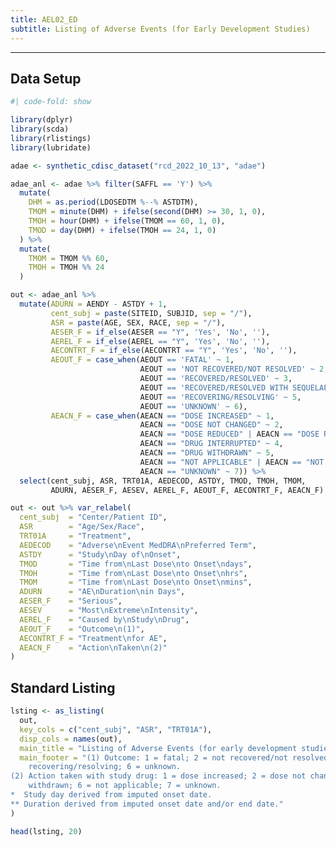 ```yaml
---
title: AEL02_ED
subtitle: Listing of Adverse Events (for Early Development Studies)
---
```


------------------------------------------------------------------------

::: panel-tabset
## Data Setup

```r
#| code-fold: show

library(dplyr)
library(scda)
library(rlistings)
library(lubridate)

adae <- synthetic_cdisc_dataset("rcd_2022_10_13", "adae")

adae_anl <- adae %>% filter(SAFFL == 'Y') %>%
  mutate(
    DHM = as.period(LDOSEDTM %--% ASTDTM),
    TMOM = minute(DHM) + ifelse(second(DHM) >= 30, 1, 0),
    TMOH = hour(DHM) + ifelse(TMOM == 60, 1, 0),
    TMOD = day(DHM) + ifelse(TMOH == 24, 1, 0)
  ) %>%
  mutate(
    TMOM = TMOM %% 60,
    TMOH = TMOH %% 24
  )

out <- adae_anl %>% 
  mutate(ADURN = AENDY - ASTDY + 1,
         cent_subj = paste(SITEID, SUBJID, sep = "/"),
         ASR = paste(AGE, SEX, RACE, sep = "/"),
         AESER_F = if_else(AESER == "Y", 'Yes', 'No', ''),
         AEREL_F = if_else(AEREL == "Y", 'Yes', 'No', ''),
         AECONTRT_F = if_else(AECONTRT == "Y", 'Yes', 'No', ''),
         AEOUT_F = case_when(AEOUT == 'FATAL' ~ 1,
                             AEOUT == 'NOT RECOVERED/NOT RESOLVED' ~ 2,
                             AEOUT == 'RECOVERED/RESOLVED' ~ 3,
                             AEOUT == 'RECOVERED/RESOLVED WITH SEQUELAE' ~ 4,
                             AEOUT == 'RECOVERING/RESOLVING' ~ 5,
                             AEOUT == 'UNKNOWN' ~ 6),
         AEACN_F = case_when(AEACN == "DOSE INCREASED" ~ 1,
                             AEACN == "DOSE NOT CHANGED" ~ 2,
                             AEACN == "DOSE REDUCED" | AEACN == "DOSE RATE REDUCED" ~ 3,
                             AEACN == "DRUG INTERRUPTED" ~ 4,
                             AEACN == "DRUG WITHDRAWN" ~ 5,
                             AEACN == "NOT APPLICABLE" | AEACN == "NOT EVALUABLE" ~ 6,
                             AEACN == "UNKNOWN" ~ 7)) %>% 
  select(cent_subj, ASR, TRT01A, AEDECOD, ASTDY, TMOD, TMOH, TMOM,
         ADURN, AESER_F, AESEV, AEREL_F, AEOUT_F, AECONTRT_F, AEACN_F)

out <- out %>% var_relabel(
  cent_subj  = "Center/Patient ID",
  ASR        = "Age/Sex/Race",
  TRT01A     = "Treatment",
  AEDECOD    = "Adverse\nEvent MedDRA\nPreferred Term",
  ASTDY      = "Study\nDay of\nOnset",
  TMOD       = "Time from\nLast Dose\nto Onset\ndays",
  TMOH       = "Time from\nLast Dose\nto Onset\nhrs",
  TMOM       = "Time from\nLast Dose\nto Onset\nmins",
  ADURN      = "AE\nDuration\nin Days",
  AESER_F    = "Serious",
  AESEV      = "Most\nExtreme\nIntensity",
  AEREL_F    = "Caused by\nStudy\nDrug",
  AEOUT_F    = "Outcome\n(1)",
  AECONTRT_F = "Treatment\nfor AE",
  AEACN_F    = "Action\nTaken\n(2)"
)
```

## Standard Listing

```r
lsting <- as_listing(
  out,
  key_cols = c("cent_subj", "ASR", "TRT01A"), 
  disp_cols = names(out),
  main_title = "Listing of Adverse Events (for early development studies)",
  main_footer = "(1) Outcome: 1 = fatal; 2 = not recovered/not resolved; 3 = recovered/resolved; 4 = recovered/resolved with sequelae; 5 =           
    recovering/resolving; 6 = unknown.                                                                                                  
(2) Action taken with study drug: 1 = dose increased; 2 = dose not changed; 3 = dose reduced; 4 = drug interrupted; 5 = drug        
    withdrawn; 6 = not applicable; 7 = unknown.                                                                                         
*  Study day derived from imputed onset date.                                                                                       
** Duration derived from imputed onset date and/or end date."
)

head(lsting, 20)
```
:::
